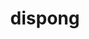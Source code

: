 ---
title: dispong
description: a discrod inspired platform that support playing ping pong 
published: false
tags:
    - typescript 
    - socket io
    - typeorm
    - nestjs
    - vue
link: https://www.github.com/0xhoussam/ft_transcendence
---